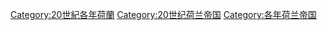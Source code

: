 [[Category:20世紀各年荷蘭|Category:20世紀各年荷蘭]]
[[Category:20世纪荷兰帝国|Category:20世纪荷兰帝国]]
[[Category:各年荷兰帝国|Category:各年荷兰帝国]]